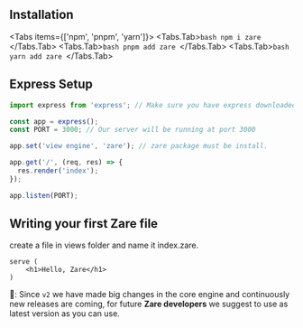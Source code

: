 
## Installation

<Tabs items={['npm', 'pnpm', 'yarn']}>
  <Tabs.Tab>```bash npm i zare ```</Tabs.Tab>
  <Tabs.Tab>```bash pnpm add zare ```</Tabs.Tab>
  <Tabs.Tab>```bash yarn add zare ```</Tabs.Tab>
</Tabs>

## Express Setup

```javascript copy=true filename="index.js"
import express from 'express'; // Make sure you have express downloaded from npm or yarn

const app = express();
const PORT = 3000; // Our server will be running at port 3000

app.set('view engine', 'zare'); // zare package must be install.

app.get('/', (req, res) => {
  res.render('index');
});

app.listen(PORT);
```

## Writing your first Zare file

create a file in views folder and name it index.zare.

```zare filename="view/index.zare"
serve (
    <h1>Hello, Zare</h1>
)
```

💌: Since `v2` we have made big changes in the core engine and continuously new releases are coming, for future **Zare developers** we suggest to use as latest version as you can use.
